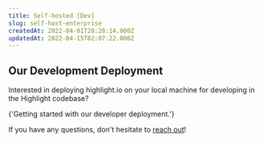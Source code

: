 ```yaml
---
title: Self-hosted [Dev]
slug: self-host-enterprise
createdAt: 2022-04-01T20:28:14.000Z
updatedAt: 2022-04-15T02:07:22.000Z
---
```


## Our Development Deployment

Interested in deploying highlight.io on your local machine for developing in the Highlight codebase?

<DocsCardGroup>
	<DocsCard
		title="Development Deployment Guide"
		href="../../../../getting-started/self-host/dev-deployment-guide.md"
	>
		{'Getting started with our developer deployment.'}
	</DocsCard>
</DocsCardGroup>

If you have any questions, don't hesitate to [reach out](https://community.highlight.io)!

